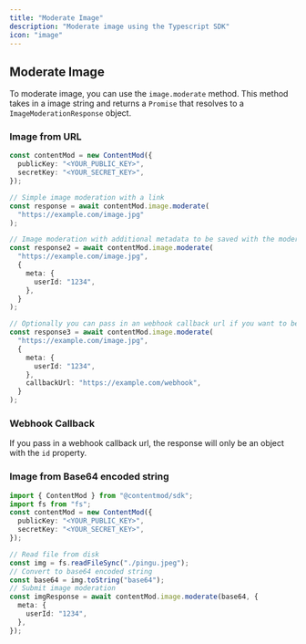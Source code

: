 ```yaml
---
title: "Moderate Image"
description: "Moderate image using the Typescript SDK"
icon: "image"
---
```



## Moderate Image

To moderate image, you can use the `image.moderate` method. This method takes in a image string and returns a `Promise` that resolves to a `ImageModerationResponse` object.

### Image from URL

```ts index.ts
const contentMod = new ContentMod({
  publicKey: "<YOUR_PUBLIC_KEY>",
  secretKey: "<YOUR_SECRET_KEY>",
});

// Simple image moderation with a link
const response = await contentMod.image.moderate(
  "https://example.com/image.jpg"
);

// Image moderation with additional metadata to be saved with the moderation request
const response2 = await contentMod.image.moderate(
  "https://example.com/image.jpg",
  {
    meta: {
      userId: "1234",
    },
  }
);

// Optionally you can pass in an webhook callback url if you want to be notified when the moderation request is completed
const response3 = await contentMod.image.moderate(
  "https://example.com/image.jpg",
  {
    meta: {
      userId: "1234",
    },
    callbackUrl: "https://example.com/webhook",
  }
);
```

### Webhook Callback

If you pass in a webhook callback url, the response will only be an object with the `id` property.

### Image from Base64 encoded string

```ts index.ts
import { ContentMod } from "@contentmod/sdk";
import fs from "fs";
const contentMod = new ContentMod({
  publicKey: "<YOUR_PUBLIC_KEY>",
  secretKey: "<YOUR_SECRET_KEY>",
});

// Read file from disk
const img = fs.readFileSync("./pingu.jpeg");
// Convert to base64 encoded string
const base64 = img.toString("base64");
// Submit image moderation
const imgResponse = await contentMod.image.moderate(base64, {
  meta: {
    userId: "1234",
  },
});
```

<ImageModRes />
